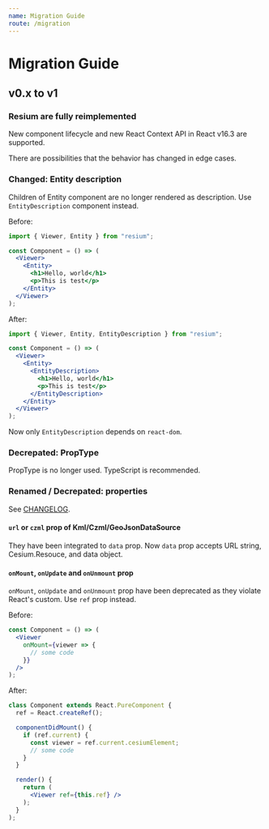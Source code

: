 ```yaml
---
name: Migration Guide
route: /migration
---
```


# Migration Guide

## v0.x to v1

### Resium are fully reimplemented

New component lifecycle and new React Context API in React v16.3 are supported.

There are possibilities that the behavior has changed in edge cases.

### Changed: Entity description

Children of Entity component are no longer rendered as description. Use `EntityDescription` component instead.

Before:

```jsx
import { Viewer, Entity } from "resium";

const Component = () => (
  <Viewer>
    <Entity>
      <h1>Hello, world</h1>
      <p>This is test</p>
    </Entity>
  </Viewer>
);
```

After:

```jsx
import { Viewer, Entity, EntityDescription } from "resium";

const Component = () => (
  <Viewer>
    <Entity>
      <EntityDescription>
        <h1>Hello, world</h1>
        <p>This is test</p>
      </EntityDescription>
    </Entity>
  </Viewer>
);
```

Now only `EntityDescription` depends on `react-dom`.

### Decrepated: PropType

PropType is no longer used. TypeScript is recommended.

### Renamed / Decrepated: properties

See [CHANGELOG](https://github.com/darwin-education/resium/tree/master/CHANGELOG.md).

#### `url` or `czml` prop of Kml/Czml/GeoJsonDataSource

They have been integrated to `data` prop. Now `data` prop accepts URL string, Cesium.Resouce, and data object.

#### `onMount`, `onUpdate` and `onUnmount` prop

`onMount`, `onUpdate` and `onUnmount` prop have been deprecated as they violate React's custom. Use `ref` prop instead.

Before:

```jsx
const Component = () => (
  <Viewer
    onMount={viewer => {
      // some code
    }}
  />
);
```

After:

```jsx
class Component extends React.PureComponent {
  ref = React.createRef();

  componentDidMount() {
    if (ref.current) {
      const viewer = ref.current.cesiumElement;
      // some code
    }
  }

  render() {
    return (
      <Viewer ref={this.ref} />
    );
  }
);
```
